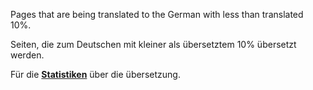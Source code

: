 

Pages that are being translated to the German with less than translated 10%.

Seiten, die zum Deutschen mit kleiner als übersetztem 10% übersetzt werden.

Für die '''[[:Category:en/Other languages|Statistiken]]''' über die übersetzung.